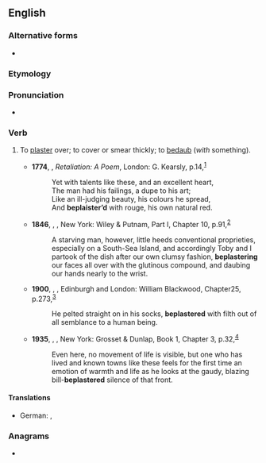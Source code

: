 ==English==

===Alternative forms===
* {{l|en|beplaister}} {{q|obsolete}}

===Etymology===
{{prefix|en|be|plaster}}

===Pronunciation===
* {{rhymes|en|ɑːstə(r)}}

===Verb===
{{en-verb}}

# {{lb|en|transitive}} To [[plaster]] over; to cover or smear thickly; to [[bedaub]] (''with'' something).
#* '''1774''', {{w|Oliver Goldsmith}}, ''Retaliation: A Poem'', London: G. Kearsly, p.{{nbsp}}14,<sup>[https://archive.org/details/retaliationapoe00goldgoog]</sup>
#*: Yet with talents like these, and an excellent heart,
#*: The man had his failings, a dupe to his art;
#*: Like an ill-judging beauty, his colours he spread,
#*: And '''beplaister’d''' with rouge, his own natural red.
#* '''1846''', {{w|Herman Melville}}, ''{{w|Typee}}'', New York: Wiley & Putnam, Part I, Chapter 10, p.{{nbsp}}91,<sup>[https://archive.org/details/typeepeep00melvrich]</sup>
#*: A starving man, however, little heeds conventional proprieties, especially on a South-Sea Island, and accordingly Toby and I partook of the dish after our own clumsy fashion, '''beplastering''' our faces all over with the glutinous compound, and daubing our hands nearly to the wrist.
#* '''1900''', {{w|Joseph Conrad}}, ''{{w|Lord Jim}}'', Edinburgh and London: William Blackwood, Chapter{{nbsp}}25, p.{{nbsp}}273,<sup>[http://www.gutenberg.org/files/5658/5658-h/5658-h.htm]</sup>
#*: He pelted straight on in his socks, '''beplastered''' with filth out of all semblance to a human being.
#* '''1935''', {{w|Thomas Wolfe}}, ''{{w|Of Time and the River}}'', New York: Grosset & Dunlap, Book 1, Chapter 3, p.{{nbsp}}32,<sup>[https://archive.org/details/oftimeriverlegen00wolf]</sup>
#*: Even here, no movement of life is visible, but one who has lived and known towns like these feels for the first time an emotion of warmth and life as he looks at the gaudy, blazing bill-'''beplastered''' silence of that front.

====Translations====
{{trans-top|to cover}}
* German: {{t+|de|bepflastern}}, {{t+|de|bedecken}}
{{trans-mid}}
{{trans-bottom}}

===Anagrams===
* {{anagrams|en|a=abeelprst|prestable}}